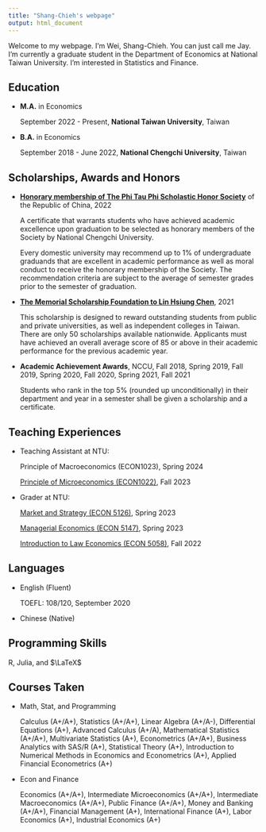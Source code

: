 ```yaml
---
title: "Shang-Chieh's webpage"
output: html_document
---
```


Welcome to my webpage. I'm Wei, Shang-Chieh. You can just call me Jay. I'm currently a graduate student in the Department of Economics at National Taiwan University. I'm interested in Statistics and Finance. 

## Education

- __M.A.__ in Economics

  September 2022 - Present, __National Taiwan University__, Taiwan 

- __B.A.__ in Economics 
  
  September 2018 - June 2022, __National Chengchi University__, Taiwan

## Scholarships, Awards and Honors

- [__Honorary membership of The Phi Tau Phi Scholastic Honor Society__](http://www.phitauphi.org.tw) of the Republic of China, 2022

  A certificate that warrants students who have achieved academic excellence upon graduation to be selected as honorary members of the Society by National Chengchi University.
  
  Every domestic university may recommend up to 1% of undergraduate graduands that are excellent in academic performance as well as moral conduct to receive the honorary membership of the Society. The recommendation criteria are subject to the average of semester grades prior to the semester of graduation.
  
- [__The Memorial Scholarship Foundation to Lin Hsiung Chen__](http://www.ta-yung.com.tw/?fbclid=IwAR0I4QUFx46Rl6HGlP9VK09xOIrpQt5RWZbKc00NhUSNYJ-OjkWh_lnJv9I), 2021

  This scholarship is designed to reward outstanding students from public and private universities, as well as independent colleges in Taiwan. There are only 50 scholarships available nationwide. Applicants must have achieved an overall average score of 85 or above in their academic performance for the previous academic year.
  
- __Academic Achievement Awards__, NCCU, Fall 2018, Spring 2019, Fall 2019, Spring 2020, Fall 2020, Spring 2021, Fall 2021

  Students  who  rank  in  the  top  5%  (rounded  up  unconditionally)  in  their  department and year in a semester shall be given a scholarship and a certificate.

## Teaching Experiences

- Teaching Assistant at NTU:

  Principle of Macroeconomics (ECON1023), Spring 2024

  [Principle of Microeconomics (ECON1022)](https://nol.ntu.edu.tw/nol/coursesearch/print_table.php?course_id=303%2010130&class=03&dpt_code=7050&ser_no=39785&semester=112-1&lang=EN), Fall 2023

- Grader at NTU:

  [Market and Strategy (ECON 5126)](https://nol.ntu.edu.tw/nol/coursesearch/print_table.php?course_id=323%20U2250&class=&dpt_code=3230&ser_no=82701&semester=111-2&lang=EN), Spring 2023

  [Managerial Economics (ECON 5147)](https://nol.ntu.edu.tw/nol/coursesearch/print_table.php?course_id=323%20U5400&class=&dpt_code=3030&ser_no=86258&semester=111-2&lang=EN), Spring 2023
  
  [Introduction to Law Economics (ECON 5058)](https://nol.ntu.edu.tw/nol/coursesearch/print_table.php?course_id=323%20U7170&class=&dpt_code=3230&ser_no=28669&semester=111-1&lang=EN), Fall 2022

## Languages

- English (Fluent)

  TOEFL: 108/120, September 2020

- Chinese (Native)

## Programming Skills

R, Julia, and $\LaTeX$
  
## Courses Taken

- Math, Stat, and Programming

  Calculus (A+/A+), Statistics (A+/A+), Linear Algebra (A+/A-), Differential Equations (A+), Advanced Calculus (A+/A), Mathematical Statistics (A+/A+), Multivariate Statistics (A+), Econometrics (A+/A+), Business Analytics with SAS/R (A+), Statistical Theory (A+), Introduction to Numerical Methods in Economics and Econometrics (A+), Applied Financial Econometrics (A+)
  
- Econ and Finance

  Economics (A+/A+), Intermediate Microeconomics (A+/A+), Intermediate Macroeconomics (A+/A+), Public Finance (A+/A+), Money and Banking (A+/A+), Financial Management (A+), International Finance (A+), Labor Economics (A+), Industrial Economics (A+) 

